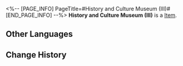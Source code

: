 <%-- [PAGE_INFO]
PageTitle=#History and Culture Museum (III)#
[END_PAGE_INFO] --%>
{{Item Infobox
|id          = 252372
|image       = Item History and Culture Museum (III).png{{subst:void|<!--$UPLOAD:<<SpriteOutput/Quest/PlanetFes/SwapCardPic/SwapCardPiece/2009_3.png>-<Item History and Culture Museum (III).png>-<Item Icons>>-->}}
|type        = 
|invCategory = 
|rarity      = 5
|effect      = 
|description = Complete a Memory Card set to gain buffs.
}}
{{Description|The trailblazing memories deep in your mind will provide inspiration to the game once you recall it in full.}}
'''History and Culture Museum (III)''' is a [[Item]].

==Other Languages==
{{Other Languages
|en   = History and Culture Museum (III)
|zhs  = 历史文化博物馆-Ⅲ
|zht  = 歷史文化博物館-Ⅲ
|ja   = 歴史文化博物館-III
|ko   = 역사문화박물관-Ⅲ
|es   = Museo de Historia y Cultura&nbsp;III
|fr   = Musée de l'histoire et de la culture (III)
|ru   = Краеведческий музей III
|th   = พิพิธภัณฑ์ประวัติศาสตร์ และวัฒนธรรม III
|vi   = Viện Bảo Tàng Văn Hóa Lịch Sử-III
|de   = Museum für Geschichte und Kultur (III)
|id   = History and Culture Museum III
|pt   = Museu de História e Cultura (III)
}}

==Change History==
{{Change History|3.2}}